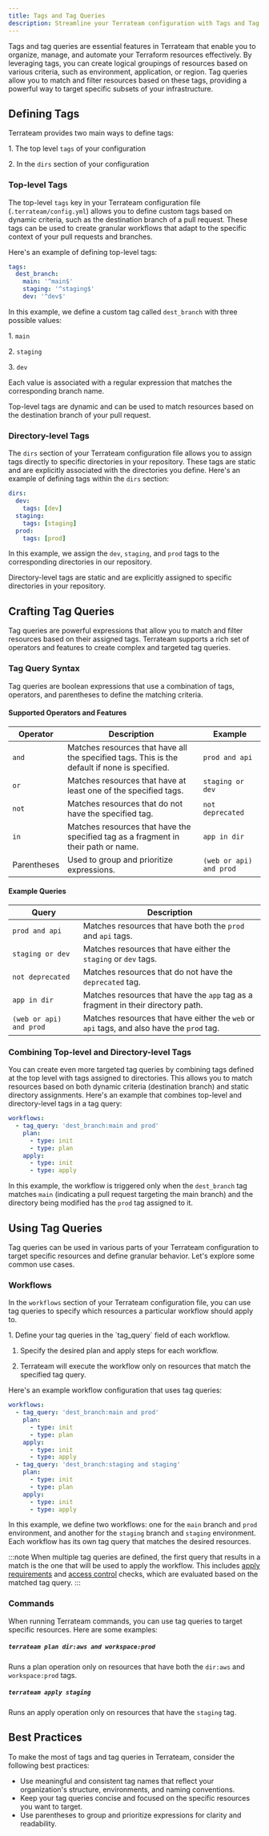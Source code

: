 ```yaml
---
title: Tags and Tag Queries
description: Streamline your Terrateam configuration with Tags and Tag Queries
---
```



Tags and tag queries are essential features in Terrateam that enable you to organize, manage, and automate your Terraform resources effectively. By leveraging tags, you can create logical groupings of resources based on various criteria, such as environment, application, or region. Tag queries allow you to match and filter resources based on these tags, providing a powerful way to target specific subsets of your infrastructure.

## Defining Tags
Terrateam provides two main ways to define tags:

1\. The top level `tags` of your configuration 

2\. In the `dirs` section of your configuration

### Top-level Tags
The top-level `tags` key in your Terrateam configuration file (`.terrateam/config.yml`) allows you to define custom tags based on dynamic criteria, such as the destination branch of a pull request. These tags can be used to create granular workflows that adapt to the specific context of your pull requests and branches.

Here's an example of defining top-level tags:
```yaml
tags:
  dest_branch:
    main: '^main$'
    staging: '^staging$'
    dev: '^dev$'
```

In this example, we define a custom tag called `dest_branch` with three possible values:

1\. `main`

2\. `staging`

3\. `dev`

Each value is associated with a regular expression that matches the corresponding branch name.

Top-level tags are dynamic and can be used to match resources based on the destination branch of your pull request.

### Directory-level Tags
The `dirs` section of your Terrateam configuration file allows you to assign tags directly to specific directories in your repository. These tags are static and are explicitly associated with the directories you define.
Here's an example of defining tags within the `dirs` section:
```yaml
dirs:
  dev:
    tags: [dev]
  staging:
    tags: [staging]
  prod:
    tags: [prod]
```

In this example, we assign the `dev`, `staging`, and `prod` tags to the corresponding directories in our repository.

Directory-level tags are static and are explicitly assigned to specific directories in your repository.

## Crafting Tag Queries
Tag queries are powerful expressions that allow you to match and filter resources based on their assigned tags. Terrateam supports a rich set of operators and features to create complex and targeted tag queries.

### Tag Query Syntax
Tag queries are boolean expressions that use a combination of tags, operators, and parentheses to define the matching criteria.

#### Supported Operators and Features

| Operator      | Description                                                                                 | Example                        |
|---------------|---------------------------------------------------------------------------------------------|--------------------------------|
| `and`         | Matches resources that have all the specified tags. This is the default if none is specified. | `prod and api`                 |
| `or`          | Matches resources that have at least one of the specified tags.                             | `staging or dev`               |
| `not`         | Matches resources that do not have the specified tag.                                       | `not deprecated`               |
| `in`          | Matches resources that have the specified tag as a fragment in their path or name.           | `app in dir`                   |
| Parentheses   | Used to group and prioritize expressions.                                                   | `(web or api) and prod`        |

#### Example Queries

| Query                        | Description                                                                 |
|------------------------------|-----------------------------------------------------------------------------|
| `prod and api`               | Matches resources that have both the `prod` and `api` tags.                  |
| `staging or dev`             | Matches resources that have either the `staging` or `dev` tags.              |
| `not deprecated`             | Matches resources that do not have the `deprecated` tag.                     |
| `app in dir`                 | Matches resources that have the `app` tag as a fragment in their directory path. |
| `(web or api) and prod`      | Matches resources that have either the `web` or `api` tags, and also have the `prod` tag. |

### Combining Top-level and Directory-level Tags
You can create even more targeted tag queries by combining tags defined at the top level with tags assigned to directories. This allows you to match resources based on both dynamic criteria (destination branch) and static directory assignments.
Here's an example that combines top-level and directory-level tags in a tag query:
```yaml
workflows:
  - tag_query: 'dest_branch:main and prod'
    plan:
      - type: init
      - type: plan
    apply:
      - type: init
      - type: apply
```
In this example, the workflow is triggered only when the `dest_branch` tag matches `main` (indicating a pull request targeting the main branch) and the directory being modified has the `prod` tag assigned to it.

## Using Tag Queries
Tag queries can be used in various parts of your Terrateam configuration to target specific resources and define granular behavior. Let's explore some common use cases.

### Workflows
In the `workflows` section of your Terrateam configuration file, you can use tag queries to specify which resources a particular workflow should apply to.

<Steps>
1. Define your tag queries in the `tag_query` field of each workflow.

1. Specify the desired plan and apply steps for each workflow.

1. Terrateam will execute the workflow only on resources that match the specified tag query.
</Steps>
Here's an example workflow configuration that uses tag queries:

```yaml
workflows:
  - tag_query: 'dest_branch:main and prod'
    plan:
      - type: init
      - type: plan
    apply:
      - type: init
      - type: apply
  - tag_query: 'dest_branch:staging and staging'
    plan:
      - type: init
      - type: plan
    apply:
      - type: init
      - type: apply
```

In this example, we define two workflows: one for the `main` branch and `prod` environment, and another for the `staging` branch and `staging` environment. Each workflow has its own tag query that matches the desired resources.

:::note
When multiple tag queries are defined, the first query that results in a match is the one that will be used to apply the workflow. This includes [apply requirements](/reference/configuration/apply-requirements) and [access control](/reference/configuration/access-control) checks, which are evaluated based on the matched tag query.
:::

### Commands
When running Terrateam commands, you can use tag queries to target specific resources.
Here are some examples:

##### `terrateam plan dir:aws and workspace:prod`
Runs a plan operation only on resources that have both the `dir:aws` and `workspace:prod` tags.

##### `terrateam apply staging`
Runs an apply operation only on resources that have the `staging` tag.

## Best Practices
To make the most of tags and tag queries in Terrateam, consider the following best practices:
- Use meaningful and consistent tag names that reflect your organization's structure, environments, and naming conventions.
- Keep your tag queries concise and focused on the specific resources you want to target.
- Use parentheses to group and prioritize expressions for clarity and readability.
